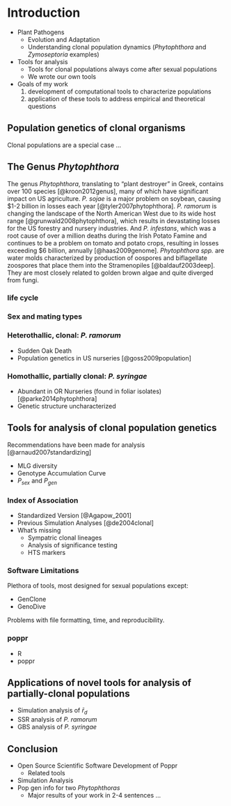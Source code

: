 # Introduction

<!-- NIK
INTRO Paragraph: Plant pathogens evolve ... adapt to crops ... udnerstnaindg evolutiona nd population dynamics is useful ... HEnce your work .. focuisng on Phytophthora and tool development. The objectives of my work were thus two-fold and included (1) development of computational tools to characterize populations and (2) application of these tools to populations of the plant pathogen genus *Phytophthora*.

ZHIAN 

I put this as a comment since it's a guideline
 -->

 - Plant Pathogens 
 	- Evolution and Adaptation
 	- Understanding clonal population dynamics (*Phytophthora* and *Zymoseptoria* examples)
 - Tools for analysis
 	- Tools for clonal populations always come after sexual populations
 	- We wrote our own tools
 - Goals of my work
 	1. development of computational tools to characterize populations
 	2. application of these tools to address empirical and theoretical questions


## Population genetics of clonal organisms

Clonal populations are a special case ...

## The Genus *Phytophthora*

<!-- ZHIAN

please note, This will not be the final draft. I took this from my project
proposal and plan to rework it.

 -->

The genus *Phytophthora*, translating to "plant destroyer" in Greek, contains
over 100 species [@kroon2012genus], many of which have significant impact on US
agriculture. *P. sojae* is a major problem on soybean, causing $1-2 billion in
losses each year [@tyler2007phytophthora]. *P. ramorum* is changing the
landscape of the North American West due to its wide host range
[@grunwald2008phytophthora], which results in devastating losses for the US
forestry and nursery industries. And *P. infestans*, which was a root cause of
over a million deaths during the Irish Potato Famine and continues to be a
problem on tomato and potato crops, resulting in losses exceeding $6 billion,
annually [@haas2009genome]. *Phytophthora spp.* are water molds characterized by
production of oospores and biflagellate zoospores that place them into the
Stramenopiles [@baldauf2003deep]. They are most closely related to golden brown
algae and quite diverged from fungi. 

<!-- NIK

include a figures such as: phylogenetic placement, morphologial fatures,  life cycle, sexual cycle, GBS

 -->

### life cycle

### Sex and mating types

### Heterothallic, clonal: *P. ramorum*

 - Sudden Oak Death
 - Population genetics in US nurseries [@goss2009population]

### Homothallic, partially clonal: *P. syringae*

 - Abundant in OR Nurseries (found in foliar isolates) [@parke2014phytophthora]
 - Genetic structure uncharacterized

## Tools for analysis of clonal population genetics

Recommendations have been made for analysis [@arnaud2007standardizing]

 - MLG diversity
 - Genotype Accumulation Curve
 - $P_{sex}$ and $P_{gen}$

### Index of Association

 - Standardized Version [@Agapow_2001]
 - Previous Simulation Analyses [@de2004clonal]
 - What's missing
 	- Sympatric clonal lineages
 	- Analysis of significance testing
 	- HTS markers

### Software Limitations

Plethora of tools, most designed for sexual populations except:

 - GenClone
 - GenoDive

Problems with file formatting, time, and reproducibility.

### poppr

 - R
 - poppr

## Applications of novel tools for analysis of partially-clonal populations

 - Simulation analysis of $\bar{r}_d$
 - SSR analysis of *P. ramorum*
 - GBS analysis of *P. syringae*

## Conclusion

<!-- ZHIAN this will prime the order of the chapters -->

- Open Source Scientific Software Development of Poppr
	- Related tools
- Simulation Analysis
- Pop gen info for two *Phytophthoras*
  - Major results of your work in 2-4 sentences ...

